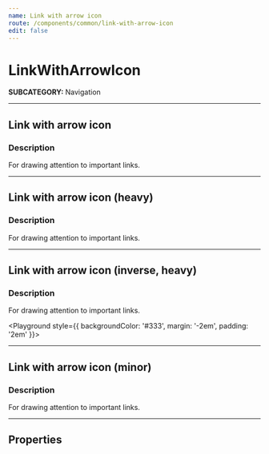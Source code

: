 ```yaml
---
name: Link with arrow icon
route: /components/common/link-with-arrow-icon
edit: false
---
```



# LinkWithArrowIcon
**SUBCATEGORY:** Navigation

<hr />

## Link with arrow icon
### Description
For drawing attention to important links.

<Playground>
  <LinkWithArrowIcon
    text='Link with arrow icon'
    href='/'
  />
</Playground>

<hr />

## Link with arrow icon (heavy)
### Description
For drawing attention to important links.

<Playground>
  <LinkWithArrowIcon
    text='Link with arrow icon'
    href='/'
    heavy
  />
</Playground>

<hr />

## Link with arrow icon (inverse, heavy)
### Description
For drawing attention to important links.

<Playground style={{ backgroundColor: '#333', margin: '-2em', padding: '2em' }}>
  <LinkWithArrowIcon
    text='Link with arrow icon'
    href='/'
    inverse
    heavy
  />
</Playground>

<hr />

## Link with arrow icon (minor)
### Description
For drawing attention to important links.

<Playground>
  <LinkWithArrowIcon
    text='Link with arrow icon'
    href='/'
    minor
  />
</Playground>

<hr />

## Properties
<Props of={LinkWithArrowIcon} />
